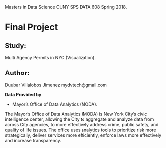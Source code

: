 Masters in Data Science
CUNY SPS DATA 608
Spring 2018.

# Final Project

## Study: 
  Multi Agency Permits in NYC (Visualization).

## Author:
  Duubar Villalobos Jimenez mydvtech@gmail.com
  

**Data Provided by**

+ Mayor’s Office of Data Analytics (MODA).

The Mayor’s Office of Data Analytics (MODA) is New York City’s civic intelligence center, allowing the City
to aggregate and analyze data from across City agencies, to more effectively address crime, public safety, and
quality of life issues. The office uses analytics tools to prioritize risk more strategically, deliver services more
efficiently, enforce laws more effectively and increase transparency.

